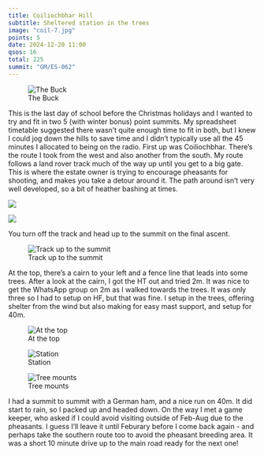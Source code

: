 ```yaml
---
title: Coiliochbhar Hill
subtitle: Sheltered station in the trees
image: "coil-7.jpg"
points: 5
date: 2024-12-20 11:00
qsos: 16
total: 225
summit: "GM/ES-062"
---
```


![The Buck](coil-10.jpg)

This is the last day of school before the Christmas holidays and I wanted to try and fit in two 5 (with winter bonus) point summits. My spreadsheet timetable suggested there wasn't quite enough time to fit in both, but I knew I could jog down the hills to save time and I didn't typically use all the 45 minutes I allocated to being on the radio. First up was Coiliochbhar. There's the route I took from the west and also another from the south. My route follows a land rover track much of the way up until you get to a big gate. This is where the estate owner is trying to encourage pheasants for shooting, and makes you take a detour around it. The path around isn't very well developed, so a bit of heather bashing at times.

![](coil-9.jpg)

![](coil-8.jpg)

You turn off the track and head up to the summit on the final ascent.

![Track up to the summit](coil-5.jpg)

At the top, there's a cairn to your left and a fence line that leads into some trees. After a look at the cairn, I got the HT out and tried 2m. It was nice to get the WhatsApp group on 2m as I walked towards the trees. It was only three so I had to setup on HF, but that was fine. I setup in the trees, offering shelter from the wind but also making for easy mast support, and setup for 40m.

![At the top](coil-6.jpg)

![Station](coil-4.jpg)

![Tree mounts](coil-2.jpg)

I had a summit to summit with a German ham, and a nice run on 40m. It did start to rain, so I packed up and headed down. On the way I met a game keeper, who asked if I could avoid visiting outside of Feb-Aug due to the pheasants. I guess I'll leave it until Feburary before I come back again - and perhaps take the southern route too to avoid the pheasant breeding area. It was a short 10 minute drive up to the main road ready for the next one!
